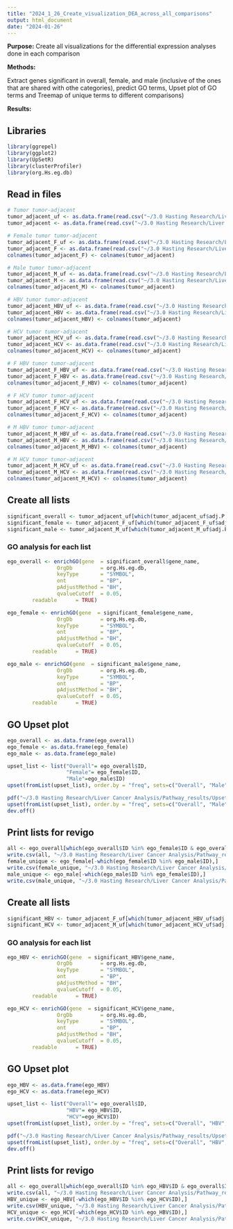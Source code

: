 ---
title: "2024_1_26_Create_visualization_DEA_across_all_comparisons"
output: html_document
date: "2024-01-26"
---

**Purpose:** Create all visualizations for the differential expression analyses done in each comparison

**Methods:**

Extract genes significant in overall, female, and male (inclusive of the ones that are shared with othe categories), predict GO terms, Upset plot of GO terms and Treemap of unique terms to different comparisons)

**Results:**


## Libraries

```{r}
library(ggrepel)
library(ggplot2)
library(UpSetR)
library(clusterProfiler)
library(org.Hs.eg.db)
```

## Read in files

```{r}
# Tumor tumor-adjacent
tumor_adjacent_uf <- as.data.frame(read.csv("~/3.0 Hasting Research/Liver Cancer Analysis/DEGs/tumor_tumor_adj_p1_lfc0.csv"))
tumor_adjacent <- as.data.frame(read.csv("~/3.0 Hasting Research/Liver Cancer Analysis/DEGs/tumor_tumor_adj_p0.05_lfc2.csv"))

# Female tumor tumor-adjacent
tumor_adjacent_F_uf <- as.data.frame(read.csv("~/3.0 Hasting Research/Liver Cancer Analysis/DEGs/female_tumor_tumor_adj_p1_lfc0.csv"))
tumor_adjacent_F <- as.data.frame(read.csv("~/3.0 Hasting Research/Liver Cancer Analysis/DEGs/female_tumor_tumor_adj_p0.05_lfc2.csv"))
colnames(tumor_adjacent_F) <- colnames(tumor_adjacent)

# Male tumor tumor-adjacent
tumor_adjacent_M_uf <- as.data.frame(read.csv("~/3.0 Hasting Research/Liver Cancer Analysis/DEGs/male_tumor_tumor_adj_p1_lfc0.csv"))
tumor_adjacent_M <- as.data.frame(read.csv("~/3.0 Hasting Research/Liver Cancer Analysis/DEGs/male_tumor_tumor_adj_p0.05_lfc2.csv"))
colnames(tumor_adjacent_M) <- colnames(tumor_adjacent)

# HBV tumor tumor-adjacent
tumor_adjacent_HBV_uf <- as.data.frame(read.csv("~/3.0 Hasting Research/Liver Cancer Analysis/DEGs/HBV_tumor_tumor_adj_p1_lfc0.csv"))
tumor_adjacent_HBV <- as.data.frame(read.csv("~/3.0 Hasting Research/Liver Cancer Analysis/DEGs/HBV_tumor_tumor_adj_p0.05_lfc2.csv"))
colnames(tumor_adjacent_HBV) <- colnames(tumor_adjacent)

# HCV tumor tumor-adjacent
tumor_adjacent_HCV_uf <- as.data.frame(read.csv("~/3.0 Hasting Research/Liver Cancer Analysis/DEGs/HCV_tumor_tumor_adj_p1_lfc0.csv"))
tumor_adjacent_HCV <- as.data.frame(read.csv("~/3.0 Hasting Research/Liver Cancer Analysis/DEGs/HBV_tumor_tumor_adj_p0.05_lfc2.csv"))
colnames(tumor_adjacent_HCV) <- colnames(tumor_adjacent)

# F HBV tumor tumor-adjacent
tumor_adjacent_F_HBV_uf <- as.data.frame(read.csv("~/3.0 Hasting Research/Liver Cancer Analysis/DEGs/female_HBV_tumor_tumor_adj_p1_lfc0.csv"))
tumor_adjacent_F_HBV <- as.data.frame(read.csv("~/3.0 Hasting Research/Liver Cancer Analysis/DEGs/female_HBV_tumor_tumor_adj_p0.05_lfc2.csv"))
colnames(tumor_adjacent_F_HBV) <- colnames(tumor_adjacent)

# F HCV tumor tumor-adjacent
tumor_adjacent_F_HCV_uf <- as.data.frame(read.csv("~/3.0 Hasting Research/Liver Cancer Analysis/DEGs/female_HCV_tumor_tumor_adj_p1_lfc0.csv"))
tumor_adjacent_F_HCV <- as.data.frame(read.csv("~/3.0 Hasting Research/Liver Cancer Analysis/DEGs/female_HBV_tumor_tumor_adj_p0.05_lfc2.csv"))
colnames(tumor_adjacent_F_HCV) <- colnames(tumor_adjacent)

# M HBV tumor tumor-adjacent
tumor_adjacent_M_HBV_uf <- as.data.frame(read.csv("~/3.0 Hasting Research/Liver Cancer Analysis/DEGs/male_HBV_tumor_tumor_adj_p1_lfc0.csv"))
tumor_adjacent_M_HBV <- as.data.frame(read.csv("~/3.0 Hasting Research/Liver Cancer Analysis/DEGs/male_HBV_tumor_tumor_adj_p0.05_lfc2.csv"))
colnames(tumor_adjacent_M_HBV) <- colnames(tumor_adjacent)

# M HCV tumor tumor-adjacent
tumor_adjacent_M_HCV_uf <- as.data.frame(read.csv("~/3.0 Hasting Research/Liver Cancer Analysis/DEGs/male_HCV_tumor_tumor_adj_p1_lfc0.csv"))
tumor_adjacent_M_HCV <- as.data.frame(read.csv("~/3.0 Hasting Research/Liver Cancer Analysis/DEGs/male_HCV_tumor_tumor_adj_p0.05_lfc2.csv"))
colnames(tumor_adjacent_M_HCV) <- colnames(tumor_adjacent)
```


## Create all lists

```{r}
significant_overall <- tumor_adjacent_uf[which(tumor_adjacent_uf$adj.P.Val < 0.05),]
significant_female <- tumor_adjacent_F_uf[which(tumor_adjacent_F_uf$adj.P.Val < 0.05),]
significant_male <- tumor_adjacent_M_uf[which(tumor_adjacent_M_uf$adj.P.Val < 0.05),]
```

### GO analysis for each list

```{r}
ego_overall <- enrichGO(gene  = significant_overall$gene_name,
                OrgDb         = org.Hs.eg.db,
                keyType       = "SYMBOL",
                ont           = "BP",
                pAdjustMethod = "BH",
                qvalueCutoff  = 0.05,
        readable      = TRUE)

ego_female <- enrichGO(gene  = significant_female$gene_name,
                OrgDb         = org.Hs.eg.db,
                keyType       = "SYMBOL",
                ont           = "BP",
                pAdjustMethod = "BH",
                qvalueCutoff  = 0.05,
        readable      = TRUE)

ego_male <- enrichGO(gene  = significant_male$gene_name,
                OrgDb         = org.Hs.eg.db,
                keyType       = "SYMBOL",
                ont           = "BP",
                pAdjustMethod = "BH",
                qvalueCutoff  = 0.05,
        readable      = TRUE)
```

## GO Upset plot

```{r}
ego_overall <- as.data.frame(ego_overall)
ego_female <- as.data.frame(ego_female)
ego_male <- as.data.frame(ego_male)

upset_list <- list("Overall"= ego_overall$ID, 
                   "Female"= ego_female$ID,
                   "Male"=ego_male$ID)
upset(fromList(upset_list), order.by = "freq", sets=c("Overall", "Male","Female"), nsets=6, keep.order = TRUE)

pdf("~/3.0 Hasting Research/Liver Cancer Analysis/Pathway_results/Upset_male_female_all.pdf")
upset(fromList(upset_list), order.by = "freq", sets=c("Overall", "Male","Female"), nsets=6, keep.order = TRUE)
dev.off()
```

## Print lists for revigo
```{r}
all <- ego_overall[which(ego_overall$ID %in% ego_female$ID & ego_overall$ID %in% ego_male$ID),]
write.csv(all, "~/3.0 Hasting Research/Liver Cancer Analysis/Pathway_results/significant_pathways_M_F_overall.csv")
female_unique <- ego_female[-which(ego_female$ID %in% ego_male$ID),]
write.csv(female_unique, "~/3.0 Hasting Research/Liver Cancer Analysis/Pathway_results/significant_pathways_F_unique.csv")
male_unique <- ego_male[-which(ego_male$ID %in% ego_female$ID),]
write.csv(male_unique, "~/3.0 Hasting Research/Liver Cancer Analysis/Pathway_results/significant_pathways_M_unique.csv")
```


## Create all lists

```{r}
significant_HBV <- tumor_adjacent_F_uf[which(tumor_adjacent_HBV_uf$adj.P.Val < 0.05),]
significant_HCV <- tumor_adjacent_M_uf[which(tumor_adjacent_HCV_uf$adj.P.Val < 0.05),]
```

### GO analysis for each list

```{r}
ego_HBV <- enrichGO(gene  = significant_HBV$gene_name,
                OrgDb         = org.Hs.eg.db,
                keyType       = "SYMBOL",
                ont           = "BP",
                pAdjustMethod = "BH",
                qvalueCutoff  = 0.05,
        readable      = TRUE)

ego_HCV <- enrichGO(gene  = significant_HCV$gene_name,
                OrgDb         = org.Hs.eg.db,
                keyType       = "SYMBOL",
                ont           = "BP",
                pAdjustMethod = "BH",
                qvalueCutoff  = 0.05,
        readable      = TRUE)
```

## GO Upset plot

```{r}
ego_HBV <- as.data.frame(ego_HBV)
ego_HCV <- as.data.frame(ego_HCV)

upset_list <- list("Overall"= ego_overall$ID, 
                   "HBV"= ego_HBV$ID,
                   "HCV"=ego_HCV$ID)
upset(fromList(upset_list), order.by = "freq", sets=c("Overall", "HBV","HCV"), nsets=6, keep.order = TRUE)

pdf("~/3.0 Hasting Research/Liver Cancer Analysis/Pathway_results/Upset_HBV_HCV_all.pdf")
upset(fromList(upset_list), order.by = "freq", sets=c("Overall", "HBV","HCV"), nsets=6, keep.order = TRUE)
dev.off()
```

## Print lists for revigo
```{r}
all <- ego_overall[which(ego_overall$ID %in% ego_HBV$ID & ego_overall$ID %in% ego_HCV$ID),]
write.csv(all, "~/3.0 Hasting Research/Liver Cancer Analysis/Pathway_results/significant_pathways_HBV_HCV_overall.csv")
HBV_unique <- ego_HBV[-which(ego_HBV$ID %in% ego_HCV$ID),]
write.csv(HBV_unique, "~/3.0 Hasting Research/Liver Cancer Analysis/Pathway_results/significant_pathways_HBV_unique.csv")
HCV_unique <- ego_HCV[-which(ego_HCV$ID %in% ego_HBV$ID),]
write.csv(HCV_unique, "~/3.0 Hasting Research/Liver Cancer Analysis/Pathway_results/significant_pathways_HCV_unique.csv")
```


